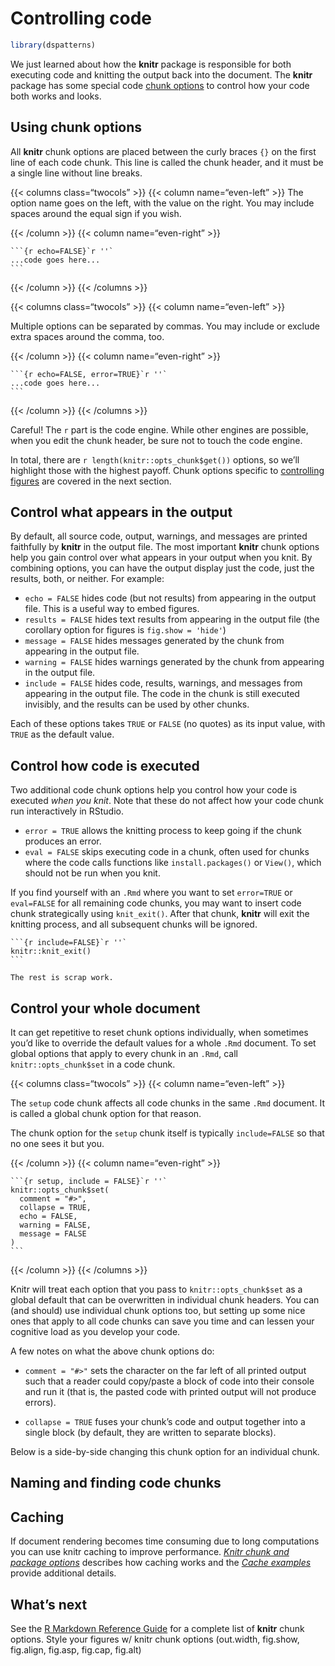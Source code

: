 # Controlling code

```r
library(dspatterns)
```

We just learned about how the **knitr** package is responsible for both executing code and knitting the output back into the document. The **knitr** package has some special code [chunk options](http://yihui.name/knitr/options/) to control how your code both works and looks. 

## Using chunk options

All **knitr** chunk options are placed between the curly braces `{}` on the first line of each code chunk. This line is called the chunk header, and it must be a single line without line breaks.

{{< columns class="twocols" >}}
{{< column name="even-left" >}}
The option name goes on the left, with the value on the right. You may include spaces around the equal sign if you wish.

{{< /column >}}
{{< column name="even-right" >}}

````
```{r echo=FALSE}`r ''`
...code goes here...
```
````


{{< /column >}}
{{< /columns >}}

{{< columns class="twocols" >}}
{{< column name="even-left" >}}

Multiple options can be separated by commas. You may include or exclude extra spaces around the comma, too.

{{< /column >}}
{{< column name="even-right" >}}

````
```{r echo=FALSE, error=TRUE}`r ''`
...code goes here...
```
````
{{< /column >}}
{{< /columns >}}

Careful! The `r` part is the code engine. While other engines are possible, when you edit the chunk header, be sure not to touch the code engine.

In total, there are `r length(knitr::opts_chunk$get())` options, so we'll highlight those with the highest payoff. Chunk options specific to [controlling figures](/start/07-figures) are covered in the next section.

## Control what appears in the output

By default, all source code, output, warnings, and messages are printed faithfully by **knitr** in the output file. The most important **knitr** chunk options help you gain control over what appears in your output when you knit. By combining options, you can have the output display just the code, just the results, both, or neither. For example:

* `echo = FALSE` hides code (but not results) from appearing in the output file. This is a useful way to embed figures.
* `results = FALSE` hides text results from appearing in the output file (the corollary option for figures is `fig.show = 'hide'`)
* `message = FALSE` hides messages generated by the chunk from appearing in the output file.
* `warning = FALSE` hides warnings generated by the chunk from appearing in the output file.
* `include = FALSE` hides code, results, warnings, and messages from appearing in the output file. The code in the chunk is still executed invisibly, and the results can be used by other chunks.

Each of these options takes `TRUE` or `FALSE` (no quotes) as its input value, with `TRUE` as the default value.

## Control how code is executed

Two additional code chunk options help you control how your code is executed *when you knit*. Note that these do not affect how your code chunk run interactively in RStudio.

* `error = TRUE` allows the knitting process to keep going if the chunk produces an error.
* `eval = FALSE` skips executing code in a chunk, often used for chunks where the code calls functions like `install.packages()` or `View()`, which should not be run when you knit.

If you find yourself with an `.Rmd` where you want to set `error=TRUE` or `eval=FALSE` for all remaining code chunks, you may want to insert code chunk strategically using `knit_exit()`. After that chunk, **knitr** will exit the knitting process, and all subsequent chunks will be ignored.

````
```{r include=FALSE}`r ''`
knitr::knit_exit()
```

The rest is scrap work.
````

## Control your whole document

It can get repetitive to reset chunk options individually, when sometimes you'd like to override the default values for a whole `.Rmd` document. To set global options that apply to every chunk in an `.Rmd`, call `knitr::opts_chunk$set` in a code chunk. 

{{< columns class="twocols" >}}
{{< column name="even-left" >}}

The `setup` code chunk affects all code chunks in the same `.Rmd` document. It is called a global chunk option for that reason. 

The chunk option for the `setup` chunk itself is typically `include=FALSE` so that no one sees it but you.

{{< /column >}}
{{< column name="even-right" >}}

````
```{r setup, include = FALSE}`r ''`
knitr::opts_chunk$set(
  comment = "#>",
  collapse = TRUE,
  echo = FALSE,
  warning = FALSE,
  message = FALSE
)
```
````

{{< /column >}}
{{< /columns >}}

Knitr will treat each option that you pass to `knitr::opts_chunk$set` as a global default that can be overwritten in individual chunk headers. You can (and should) use individual chunk options too, but setting up some nice ones that apply to all code chunks can save you time and can lessen your cognitive load as you develop your code.

A few notes on what the above chunk options do:

* `comment = "#>"` sets the character on the far left of all printed output such that a reader could copy/paste a block of code into their console and run it (that is, the pasted code with printed output will not produce errors).

* `collapse = TRUE` fuses your chunk's code and output together into a single block (by default, they are written to separate blocks).

Below is a side-by-side changing this chunk option for an individual chunk.

## Naming and finding code chunks

## Caching

If document rendering becomes time consuming due to long computations you can use knitr caching to improve performance. [*Knitr chunk and package options*](http://yihui.name/knitr/options) describes how caching works and the [*Cache examples*](http://yihui.name/knitr/demo/cache/) provide additional details.

## What's next

See the [R Markdown Reference Guide](https://www.rstudio.com/wp-content/uploads/2015/03/rmarkdown-reference.pdf) for a complete list of **knitr** chunk options.
Style your figures w/ knitr chunk options (out.width, fig.show, fig.align, fig.asp, fig.cap, fig.alt)




